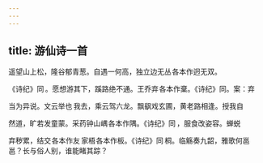 ```yaml
---
---
---
```

title: 游仙诗一首
---



遥望山上松，隆谷郁青葱。自遇一何高，独立边无丛 各本作迥无双。

《诗纪》同 。愿想游其下，蹊路绝不通。王乔弃 各本作棄。《诗纪》同。案：弃

当为异说。文云举也 我去，乘云驾六龙。飘飖戏玄圃，黄老路相逢。授我自

然道，旷若发童蒙。采药钟山嵎 各本作隅。《诗纪》同 ，服食改姿容。蝉蜕

弃秽累，结交 各本作友 家梧 各本作板。《诗纪》同 桐。临觞奏九韶，雅歌何邕邕？长与俗人别，谁能睹其踪？